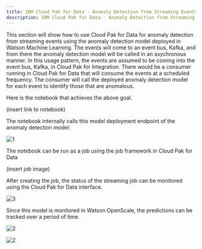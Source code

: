 ```yaml
---
title: IBM Cloud Pak for Data - Anomaly Detection from Streaming Events
description: IBM Cloud Pak for Data - Anomaly Detection from Streaming Events
---
```


This section will show how to use Cloud Pak for Data for anomaly detection from streaming events using the anomaly detection model deployed in Watson Machine Learning.  The events will come to an event bus, Kafka, and from there the anomaly detection model will be called in an asychronous manner.  In this usage pattern, the events are assumed to be coming into the event bus, Kafka, in Cloud Pak for Integration.  There would be a consumer running in Cloud Pak for Data that will consume the events at a scheduled frequency.  The consumer will call the deployed anomaly detection model for each event to identify those that are anomalous.  

Here is the notebook that achieves the above goal. 

(insert link to notebook)

The notebook internally calls this model deployment endpoint of the anomaly detection model:

 ![1](./images/asyn-dep.png)

The notebook can be run as a job using the job framework in Cloud Pak for Data

(insert job image)

After creating the job, the status of the streaming job can be monitored using the Cloud Pak for Data interface. 

 ![3](./images/asyn-jobruns.png)

Since this model is monitored in Watson OpenScale, the predictions can be tracked over a period of time.

 ![2](./images/asyn-jobruns.png)
 
 
 ![2](./images/asyn_scoring.png)
